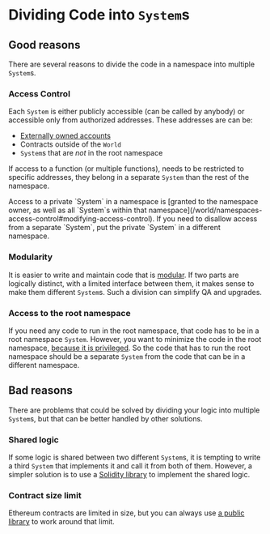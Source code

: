 
# Dividing Code into `System`s

## Good reasons

There are several reasons to divide the code in a namespace into multiple `System`s.

### Access Control

Each `System` is either publicly accessible (can be called by anybody) or accessible only from authorized addresses.
These addresses are can be:

- [Externally owned accounts](https://ethereum.org/en/developers/docs/accounts/#types-of-account)
- Contracts outside of the `World`
- `System`s that are _not_ in the root namespace

If access to a function (or multiple functions), needs to be restricted to specific addresses, they belong in a separate `System` than the rest of the namespace.

<Callout type="warning" emoji="⚠️">
  Access to a private `System` in a namespace is [granted to the namespace owner, as well as all `System`s within that
  namespace](/world/namespaces-access-control#modifying-access-control). If you need to disallow access from a separate
  `System`, put the private `System` in a different namespace.
</Callout>

### Modularity

It is easier to write and maintain code that is [modular](https://en.wikipedia.org/wiki/Modularity).
If two parts are logically distinct, with a limited interface between them, it makes sense to make them different `System`s.
Such a division can simplify QA and upgrades.

### Access to the root namespace

If you need any code to run in the root namespace, that code has to be in a root namespace `System`.
However, you want to minimize the code in the root namespace, [because it is privileged](/guides/best-practices/system-best-practices#avoid-the-root-namespace-if-possible).
So the code that has to run the root namespace should be a separate `System` from the code that can be in a different namespace.

## Bad reasons

There are problems that could be solved by dividing your logic into multiple `System`s, but that can be better handled by other solutions.

### Shared logic

If some logic is shared between two different `System`s, it is tempting to write a third `System` that implements it and call it from both of them.
However, a simpler solution is to use a [Solidity library](https://solidity-by-example.org/library/) to implement the shared logic.

### Contract size limit

Ethereum contracts are limited in size, but you can always use [a public library](/guides/best-practices/system-best-practices#use-libraries-to-bypass-the-contract-size-limit) to work around that limit.
